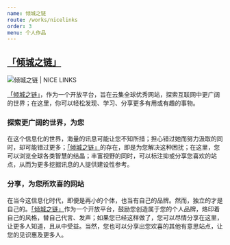 ```yaml
---
name: 倾城之链
route: /works/nicelinks
order: 3
menu: 个人作品
---
```


## [「倾城之链」](https://nicelinks.site/?from=nice.lovejade.cn)

![倾城之链 | NICE LINKS](https://image.nicelinks.site/nicelinks-popularize.png)

[「倾城之链」](https://nicelinks.site/?from=nice.lovejade.cn)，作为一个开放平台，旨在云集全球优秀网站，探索互联网中更广阔的世界；在这里，你可以轻松发现、学习、分享更多有用或有趣的事物。

### 探索更广阔的世界，为您

在这个信息化的世界，海量的讯息可能让您不知所措；担心错过她而努力汲取的同时，却可能错过更多；[「倾城之链」](https://nicelinks.site/?from=nice.lovejade.cn)的存在，即是为您解决这种困扰；在这里，您可以浏览全球各类智慧的结晶；丰富视野的同时，可以标注抑或分享您喜欢的站点，从而为更多挖掘讯息的人提供建设性参考。

### 分享，为您所欢喜的网站

在当今这信息化时代，即便是再小的个体，也当有自己的品牌。然而，独立的才是自己的。[「倾城之链」](https://nicelinks.site/?from=nice.lovejade.cn)作为一个开放平台，鼓励您创造属于您的个人品牌，烙印着自己的风格，替自己代言、发声；如果您已经这样做了，您可以尽情分享在这里，让更多人知道，且从中受益。当然，您也可以分享出您欢喜的其他有意思站点，让您的见识惠及更多人。
